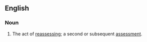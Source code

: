 ==English==
===Noun===
{{en-noun}}
# The act of [[reassess]]ing; a second or subsequent [[assessment]].
